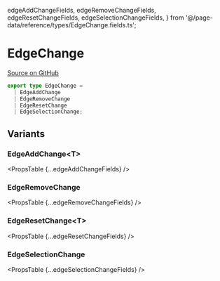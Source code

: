   edgeAddChangeFields,
  edgeRemoveChangeFields,
  edgeResetChangeFields,
  edgeSelectionChangeFields,
} from '@/page-data/reference/types/EdgeChange.fields.ts';

# EdgeChange

[Source on GitHub](https://github.com/wbkd/react-flow/blob/bacaa99c73b347856f63c5d495f5a0829be1e431/packages/core/src/types/changes.ts/#L62ec3b4d7e4568ffe099bc2af39/packages/react/src/types/changes.ts#L61C1-L61C1)

```ts
export type EdgeChange =
  | EdgeAddChange
  | EdgeRemoveChange
  | EdgeResetChange
  | EdgeSelectionChange;
```

## Variants

### EdgeAddChange&lt;T>

<PropsTable {...edgeAddChangeFields} />

### EdgeRemoveChange

<PropsTable {...edgeRemoveChangeFields} />

### EdgeResetChange&lt;T>

<PropsTable {...edgeResetChangeFields} />

### EdgeSelectionChange

<PropsTable {...edgeSelectionChangeFields} />
